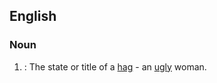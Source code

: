 ==English==

===Noun===
{{en-noun|-}}

# {{context|obsolete}}: The state or title of a [[hag]] - an [[ugly]] woman.